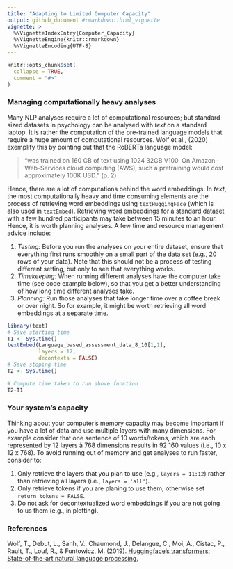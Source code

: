 ```yaml
---
title: "Adapting to Limited Computer Capacity"
output: github_document #rmarkdown::html_vignette
vignette: >
  %\VignetteIndexEntry{Computer_Capacity}
  %\VignetteEngine{knitr::rmarkdown}
  %\VignetteEncoding{UTF-8}
---
```


```r
knitr::opts_chunk$set(
  collapse = TRUE,
  comment = "#>"
)
```


### Managing computationally heavy analyses
Many NLP analyses require a lot of computational resources; but standard sized datasets in psychology can be analysed with *text* on a standard laptop. It is rather the computation of the pre-trained language models that require a huge amount of computational resources. Wolf et al., (2020) exemplify this by pointing out that the RoBERTa language model: 

>"was trained on 160 GB of text using 1024 32GB V100. On Amazon-Web-Services cloud computing (AWS), such a pretraining would cost approximately 100K USD." (p. 2)  

Hence, there are a lot of computations behind the word embeddings. In *text*, the most computationally heavy and time consuming elements are the process of retrieving word embeddings using ```textHuggingFace``` (which is also used in ```textEmbed```). Retrieving word embeddings for a standard dataset with a few hundred participants may take between 15 minutes to an hour. Hence, it is worth planning analyses. A few time and resource management advice include: 

1. *Testing:* Before you run the analyses on your entire dataset, ensure that everything first runs smoothly on a small part of the data set (e.g., 20 rows of your data). Note that this should not be a process of testing different setting, but only to see that everything works.  
2. *Timekeeping:* When running different analyses have the computer take time (see code example below), so that you get a better understanding of how long time different analyses take.
3. *Planning:* Run those analyses that take longer time over a coffee break or over night. So for example, it might be worth retrieving all word embeddings at a separate time.  

```r

library(text)
# Save starting time
T1 <- Sys.time()
textEmbed(Language_based_assessment_data_8_10[1,1], 
          layers = 12, 
          decontexts = FALSE)
# Save stoping time
T2 <- Sys.time()

# Compute time taken to run above function
T2-T1
```

### Your system's capacity
Thinking about your computer's memory capacity may become important if you have a lot of data and use multiple layers with many dimensions. For example consider that one sentence of 10 words/tokens, which are each represented by 12 layers à 768 dimensions results in 92 160 values (i.e., 10 x 12 x 768). To avoid running out of memory and get analyses to run faster, consider to:

1. Only retrieve the layers that you plan to use (e.g., ```layers = 11:12```) rather than retrieving all layers (i.e., ```layers = 'all'```). 
2. Only retrieve tokens if you are planing to use them; otherwise set ```return_tokens = FALSE```. 
3. Do not ask for decontextualized word embeddings if you are not going to us them (e.g., in plotting).


### References
Wolf, T., Debut, L., Sanh, V., Chaumond, J., Delangue, C., Moi, A., Cistac, P., Rault, T., Louf, R., & Funtowicz, M. (2019). [Huggingface’s transformers: State-of-the-art natural language processing.](https://arxiv.org/abs/1910.03771)

